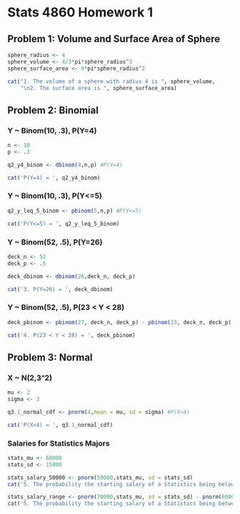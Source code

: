 # Stats 4860 Homework 1

## Problem 1: Volume and Surface Area of Sphere

```r
sphere_radius <- 4
sphere_volume <- 4/3*pi*sphere_radius^3
sphere_surface_area <- 4*pi*sphere_radius^2

cat("1. The volume of a sphere with radius 4 is ", sphere_volume, 
    "\n2. The surface area is ", sphere_surface_area)
```

## Problem 2: Binomial

### Y ~ Binom(10, .3), P(Y=4)

```r
n <- 10
p <- .3

q2_y4_binom <- dbinom(4,n,p) #P(Y=4)

cat('P(Y=4) = ', q2_y4_binom)
```

### Y ~ Binom(10, .3), P(Y<=5)

```r
q2_y_leq_5_binom <- pbinom(5,n,p) #P(Y<=5)

cat('P(Y<=5) = ', q2_y_leq_5_binom)
```

### Y ~ Binom(52, .5), P(Y=26)

```r
deck_n <- 52
deck_p <- .5

deck_dbinom <- dbinom(26,deck_n, deck_p)

cat('3. P(Y=26) = ', deck_dbinom)
```

### Y ~ Binom(52, .5), P(23 < Y < 28)

```r
deck_pbinom <- pbinom(27, deck_n, deck_p) - pbinom(23, deck_n, deck_p)

cat('4. P(23 < Y < 28) = ', deck_pbinom)
```


## Problem 3: Normal

### X ~ N(2,3^2)

```r
mu <- 2
sigma <- 3

q3.1_normal_cdf <- pnorm(4,mean = mu, sd = sigma) #P(X<4)

cat('P(X<4) = ', q3.1_normal_cdf)
```

### Salaries for Statistics Majors

```r
stats_mu <- 68000
stats_sd <- 15000

stats_salary_50000 <- pnorm(50000,stats_mu, sd = stats_sd)
cat('5. The probability the starting salary of a Statistics being below 50000 is', stats_salary_50000)

stats_salary_range <- pnorm(70000,stats_mu, sd = stats_sd) - pnorm(60000,stats_mu, sd = stats_sd)
cat('5. The probability the starting salary of a Statistics being between 60-70k is', stats_salary_range)

```


